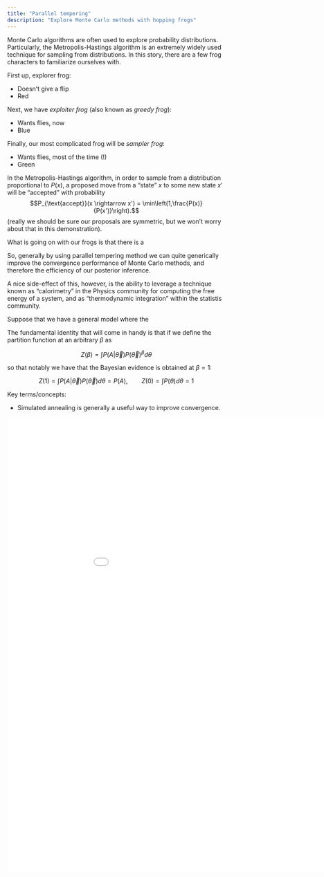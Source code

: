 ```yaml
---
title: "Parallel tempering"
description: "Explore Monte Carlo methods with hopping frogs"
---
```


Monte Carlo algorithms are often used to explore probability distributions. Particularly, the Metropolis-Hastings algorithm is an extremely widely used technique for sampling from distributions. In this story, there are a few frog characters to familiarize ourselves with. 

First up, explorer frog:

- Doesn't give a flip
- Red

Next, we have *exploiter frog* (also known as *greedy frog*):

- Wants flies, now
- Blue

Finally, our most complicated frog will be *sampler frog*:

- Wants flies, most of the time (!)
- Green
  
In the Metropolis-Hastings algorithm, in order to sample from a distribution proportional to $P(x)$, a proposed move from a "state" $x$ to some new state $x'$ will be "accepted" with probability 
$$P_{\text{accept}}(x \rightarrow x') = \min\left(1,\frac{P(x)}{P(x')}\right).$$ 
(really we should be sure our proposals are symmetric, but we won't worry about that in this demonstration).

What is going on with our frogs is that there is a 

So, generally by using parallel tempering method we can quite generically improve the convergence performance of Monte Carlo methods, and therefore the efficiency of our posterior inference. 

A nice side-effect of this, however, is the ability to leverage a technique known as "calorimetry" in the Physics community for computing the free energy of a system, and as "thermodynamic integration" within the statistis community. 

Suppose that we have a general model where the 

The fundamental identity that will come in handy is that if we define the partition function at an arbitrary $\beta$ as 

$$ Z(\beta) = \int P(A|\vec{\theta})P(\vec{\theta})^\beta d \theta$$

so that notably we have that the Bayesian evidence is obtained at $\beta = 1$:

$$ Z(1) = \int P(A | \vec{\theta}) P(\vec{\theta}) d \theta = P(A), \qquad Z(0) = \int P(\theta) d\theta = 1$$

Key terms/concepts:

- Simulated annealing is generally a useful way to improve convergence. 

```{=html}
<div>
<iframe align="middle" frameborder="0" height="1050" scrolling="yes" src="../../demos_code/demos/metropolis_hastings_flat/metropolis_hastings.html" width="1000px"></iframe>
</div>
```
